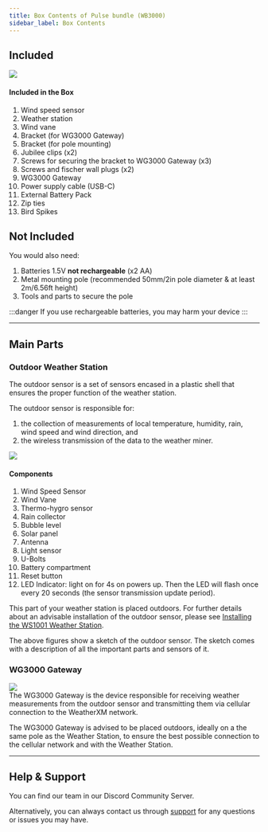 ```yaml
---
title: Box Contents of Pulse bundle (WB3000)
sidebar_label: Box Contents
---
```



## Included

<div class="explanation">
<img src={useBaseUrl("img/wxm-devices/pulse/pulse-contents-included.png")}
     style={{width: '50%', height: 'auto'}} />
  <div>
    <h4>Included in the Box</h4>
    <ol>
      <li>Wind speed sensor</li>
      <li>Weather station</li>
      <li>Wind vane</li>
      <li>Bracket (for WG3000 Gateway)</li>
      <li>Bracket (for pole mounting)</li>
      <li>Jubilee clips (x2)</li>
      <li>Screws for securing the bracket to WG3000 Gateway (x3)</li>
      <li>Screws and fischer wall plugs (x2) </li>
      <li>WG3000 Gateway</li>
      <li>Power supply cable (USB-C)</li>
      <li>External Battery Pack</li>
      <li>Zip ties</li>
      <li>Bird Spikes</li>
    </ol>
  </div>
</div>

## Not Included

You would also need:
1. Batteries 1.5V **not rechargeable** (x2 AA)
1. Metal mounting pole (recommended 50mm/2in pole diameter & at least 2m/6.56ft height)
1. Tools and parts to secure the pole

:::danger
If you use rechargeable batteries, you may harm your device
:::

<hr/>

## Main Parts

### Outdoor Weather Station

The outdoor sensor is a set of sensors encased in a plastic shell that ensures the proper function of the weather station.

The outdoor sensor is responsible for:

1. the collection of measurements of local temperature, humidity, rain, wind speed and wind direction, and
1. the wireless transmission of the data to the weather miner.

<div class="explanation two-columns">
  <img src={useBaseUrl("img/wxm-devices/ws1000/parts.svg")} />
  <div>
    <h4>Components</h4>
    <ol>
      <li>Wind Speed Sensor</li>
      <li>Wind Vane</li>
      <li>Thermo-hygro sensor</li>
      <li>Rain collector</li>
      <li>Bubble level</li>
      <li>Solar panel</li>
      <li>Antenna</li>
      <li>Light sensor</li>
      <li>U-Bolts</li>
      <li>Battery compartment</li>
      <li>Reset button</li>
      <li>LED Indicator: light on for 4s on powers up. Then the LED will flash once every 20 seconds (the sensor transmission update period).</li>
    </ol>
  </div>
</div>

This part of your weather station is placed outdoors.
For further details about an advisable installation of the outdoor sensor, please see [Installing the WS1001 Weather Station](/wxm-devices/pulse/install-weather-station).

The above figures show a sketch of the outdoor sensor. The sketch comes with a description of all the important parts and sensors of it.

### WG3000 Gateway

<div class="control">
  <img src={useBaseUrl("/img/wxm-devices/pulse/pulse.png")} style={{ width: '60%', height: 'auto' }} />
</div>
The WG3000 Gateway is the device responsible for receiving weather measurements from the outdoor sensor and transmitting them via cellular connection  to the WeatherXM network.

The WG3000 Gateway is advised to be placed outdoors, ideally on a the same pole as the Weather Station, to ensure the best possible connection to the cellular network and with the Weather Station.

<hr/>

## Help & Support

You can find our team in our <Link to="https://weatherxm.com/discord">Discord Community Server</Link>.

Alternatively, you can always contact us through [support](https://support.weatherxm.com) for any questions or issues you may have.

